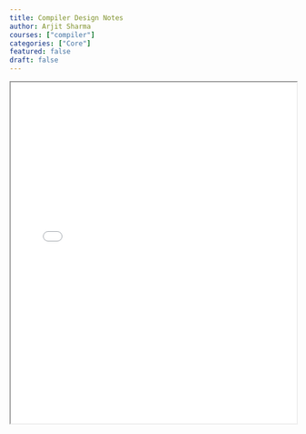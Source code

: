 ```yaml
---
title: Compiler Design Notes
author: Arjit Sharma
courses: ["compiler"]
categories: ["Core"]
featured: false
draft: false
---
```


<div className="border rounded-lg shadow-lg overflow-hidden my-8">
<iframe
  src="/pdfs/compilers.pdf#zoom=100"
  width="100%"
  height="600px"
  className="w-full h-[600px] md:h-[800px] border-none"
  title="Embedded PDF Document"
/>

</div>
